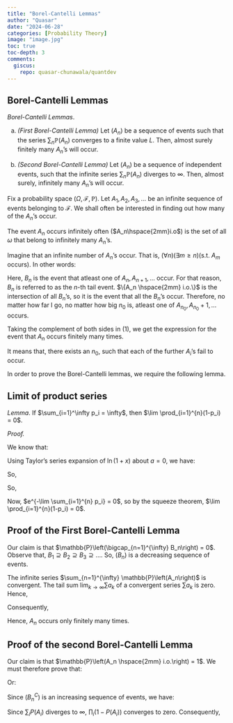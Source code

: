 ```yaml
---
title: "Borel-Cantelli Lemmas"
author: "Quasar"
date: "2024-06-28"
categories: [Probability Theory]      
image: "image.jpg"
toc: true
toc-depth: 3
comments:
  giscus: 
    repo: quasar-chunawala/quantdev
---
```


## Borel-Cantelli Lemmas

*Borel-Cantelli Lemmas*. 

(a) *(First Borel-Cantelli Lemma)* Let $(A_n)$ be a sequence of events such that the series $\sum_n \mathbb{P}(A_n)$ converges to a finite value $L$. Then, almost surely finitely many $A_n$'s will occur.

(b) *(Second Borel-Cantelli Lemma)* Let $(A_n)$ be a sequence of independent events, such that the infinite series $\sum_n \mathbb{P}(A_n)$ diverges to $\infty$. Then, almost surely, infinitely many $A_n$'s will occur.

Fix a probability space $(\Omega,\mathcal{F},\mathbb{P})$. Let $A_1, A_2, A_3, \ldots$ be an infinite sequence of events belonging to $\mathcal{F}$. We shall often be interested in finding out how many of the $A_n$'s occur.

The event $A_n$ occurs infinitely often ($A_n\hspace{2mm}i.o$) is the set of all $\omega$ that belong to infinitely many $A_n$'s. 

Imagine that an infinite number of $A_n$'s occur. That is, $(\forall n)(\exists m \geq n)(\text{s.t. }A_m \text{ occurs})$. In other words:

\begin{align*}
\{A_n \text{ infinitely often}\} = \bigcap_{n=1}^{\infty} \underbrace{\bigcup_{m\geq n} A_m}_{B_n} \tag{1}
\end{align*}

Here, $B_n$ is the event that atleast one of $A_n,A_{n+1},\ldots$ occur. For that reason, $B_n$ is referred to as the $n$-th tail event. $\{A_n \hspace{2mm} i.o.\}$ is the intersection of all $B_n$'s, so it is the event that all the $B_n$'s occur. Therefore, no matter how far I go, no matter how big $n_0$ is, atleast one of $A_{n_0}, A_{n_0}+1,\ldots$ occurs.

Taking the complement of both sides in (1), we get the expression for the event that $A_n$ occurs finitely many times.

\begin{align*}
\{A_n \text{ occurs finitely often}\} = \bigcup_{n_0=1}^{\infty} \bigcap_{n \geq n_0} A_n^C
\end{align*}

It means that, there exists an $n_0$, such that each of the further $A_i$'s fail to occur. 

In order to prove the Borel-Cantelli lemmas, we require the following lemma.

## Limit of product series

*Lemma*. If $\sum_{i=1}^\infty p_i = \infty$, then $\lim \prod_{i=1}^{n}(1-p_i) = 0$.

*Proof.*

We know that:

Using Taylor's series expansion of $\ln(1+x)$ about $a=0$, we have:

\begin{align*}
\ln(1+x) &= x - \frac{f''(c)}{2!}x^2\\
&= x - \frac{1}{(1+c)^2} \cdot \frac{x^2}{2}\\
&\leq x\\
&\quad \{\text{since } \left(\frac{x}{1+c}\right)^2 \geq 0\}
\end{align*}

So,

\begin{align*}
\ln(1 - p_i) &\leq -p_i\\
\sum_{i=1}^{n} \ln(1 - p_i) &\leq \sum_{i=1}^{n} (-p_i)\\
\ln\left(\prod_{i=1}^{n}(1-p_i)\right) &\leq \sum_{i=1}^{n} (-p_i)\\
\prod_{i=1}^{n}(1-p_i) &\leq e^{-\sum_{i=1}^{n} p_i}
\end{align*}

So, 

\begin{align*}
0 \leq \prod_{i=1}^{n}(1-p_i) \leq e^{-\lim \sum_{i=1}^{n} p_i}
\end{align*}

Now, $e^{-\lim \sum_{i=1}^{n} p_i} = 0$, so by the squeeze theorem, $\lim \prod_{i=1}^{n}(1-p_i) = 0$. 

## Proof of the First Borel-Cantelli Lemma

Our claim is that $\mathbb{P}\left(\bigcap_{n=1}^{\infty} B_n\right) = 0$. Observe that, $B_1 \supseteq B_2 \supseteq B_3 \supseteq \ldots$. So, $(B_n)$ is a decreasing sequence of events. 

\begin{align*}
\mathbb{P}\left(\bigcap_{n=1}^{\infty} B_n\right) &= \lim_{n \to \infty }\mathbb{P}(B_n) \\
& \quad \{ \text{Continuity of probability measure} \}\\
&= \lim_{n\to\infty} \mathbb{P}\left(\bigcup_{n=1}^{\infty}A_n\right)\\
&\leq \lim_{n\to\infty} \sum_{n=1}^{\infty} \mathbb{P}\left(A_n\right)\\
& \quad \{ \text{Union bound} \}
\end{align*}

The infinite series $\sum_{n=1}^{\infty} \mathbb{P}\left(A_n\right)$ is convergent. The tail sum $\lim_{k \to \infty} \sum a_k$ of a convergent series $\sum a_k$ is zero. Hence,

\begin{align*}
0 \leq \mathbb{P}\left(\bigcap_{n=1}^{\infty} B_n\right) \leq 0
\end{align*}

Consequently, 

\begin{align*}
\mathbb{P}\left(\bigcap_{n=1}^{\infty} B_n\right) = 0
\end{align*}

Hence, $A_n$ occurs only finitely many times.

## Proof of the second Borel-Cantelli Lemma

Our claim is that $\mathbb{P}\left(A_n \hspace{2mm} i.o.\right) = 1$. We must therefore prove that:

\begin{align*}
\mathbb{P} \left(\bigcap_{m=1}^{\infty} \bigcup_{n=m}^{\infty}A_n \right) = \mathbb{P} \left(\bigcap_{m=1}^{\infty} B_m \right) = 1
\end{align*}

Or:

\begin{align*}
\mathbb{P} \left(\bigcup_{n=1}^{\infty} B_n^C \right) = 0
\end{align*}

Since $(B_n^C)$ is an increasing sequence of events, we have:

\begin{align*}
\mathbb{P} \left(\bigcup_{n=1}^{\infty} B_n^C\right) &= \lim \mathbb{P}(B_n^C)\\
&= \lim \mathbb{P}\left\{ \left(\bigcup_{m \geq n} A_m\right)^C \right\} \\
&= \lim \mathbb{P} \left\{\bigcap_{m \geq n} A_m^C \right\}\\
&= \lim \prod_{m=n}^{\infty} \mathbb{P} (A_m^C)\\
&= \lim \prod_{m=n}^{\infty} (1-P(A_m))
\end{align*}

Since $\sum_i P(A_i)$ diverges to $\infty$, $\prod_i (1-P(A_i))$ converges to zero. Consequently, 

\begin{align*}
\mathbb{P} \left(\bigcup_{n=1}^{\infty} B_n^C \right) = 0
\end{align*}